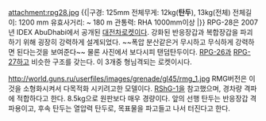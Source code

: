 attachment:rpg28.jpg
{{|구경: 125mm
전체무게: 12kg('''탄두'''), 13kg(전체)
전체길이: 1200 mm
유효사거리: ~ 180 m
관통력: RHA 1000mm이상
|}}
RPG-28은 2007년 IDEX AbuDhabi에서 공개된 [[대전차로켓]]이다. 강화된 반응장갑과 복합장갑을 파괴하기 위해 굉장히 강력하게 설계되었다. ~~폭압 분산같은거 무시하고 무식하게 강력하면 된다는것을 보여준다~~ 물론 사진에서 보다시피 탠덤탄두이다. [[RPG-26]]과 [[RPG-27]]하고 비슷한 구조를 갖는다. 이 3개중 형님격되는 로켓이시다.

http://world.guns.ru/userfiles/images/grenade/gl45/rmg_1.jpg
RMG버전은 이것을 소형화시켜서 다목적화 시키려고한 모델이다. [[RShG-1]]을 참고했으며, 경차량 격파에 적합하다고 한다. 8.5kg으로 원판보다 매우 경량이다. 앞의 선행 탄두는 반응장갑 격파용이고, 후속 탄두는 열압력 탄두로, 목표물을 파고들고 나서 터진다고 한다.
